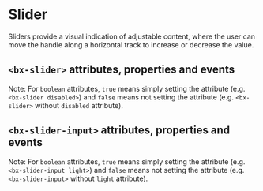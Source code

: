 
# Slider

Sliders provide a visual indication of adjustable content, where the user can move the handle along a horizontal track to increase or decrease the value.

<Preview withToolbar>
  <Story id="slider--default-story" height="160px" />
</Preview>

## `<bx-slider>` attributes, properties and events

Note: For `boolean` attributes, `true` means simply setting the attribute (e.g. `<bx-slider disabled>`) and `false` means not setting the attribute (e.g. `<bx-slider>` without `disabled` attribute).

<Props of="bx-slider" />

## `<bx-slider-input>` attributes, properties and events

Note: For `boolean` attributes, `true` means simply setting the attribute (e.g. `<bx-slider-input light>`) and `false` means not setting the attribute (e.g. `<bx-slider-input>` without `light` attribute).

<Props of="bx-slider-input" />
